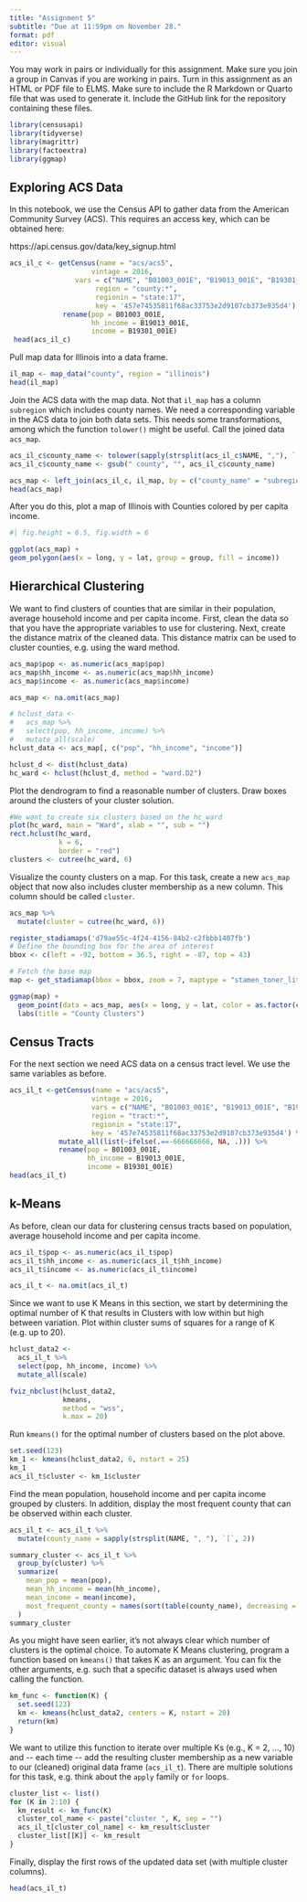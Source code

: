 ```yaml
---
title: "Assignment 5"
subtitle: "Due at 11:59pm on November 28."
format: pdf
editor: visual
---
```


You may work in pairs or individually for this assignment. Make sure you join a group in Canvas if you are working in pairs. Turn in this assignment as an HTML or PDF file to ELMS. Make sure to include the R Markdown or Quarto file that was used to generate it. Include the GitHub link for the repository containing these files.

```r
library(censusapi)
library(tidyverse)
library(magrittr)
library(factoextra)
library(ggmap)
```

## Exploring ACS Data

In this notebook, we use the Census API to gather data from the American Community Survey (ACS). This requires an access key, which can be obtained here:

https://api.census.gov/data/key_signup.html

```r
acs_il_c <- getCensus(name = "acs/acs5",
                    vintage = 2016,
                vars = c("NAME", "B01003_001E", "B19013_001E", "B19301_001E"),
                     region = "county:*",
                     regionin = "state:17",
                     key = '457e74535811f68ac33753e2d9107cb373e935d4') %>%
             rename(pop = B01003_001E, 
                    hh_income = B19013_001E, 
                    income = B19301_001E)
 head(acs_il_c)
```

Pull map data for Illinois into a data frame.

```r
il_map <- map_data("county", region = "illinois")
head(il_map)
```

Join the ACS data with the map data. Not that `il_map` has a column `subregion` which includes county names. We need a corresponding variable in the ACS data to join both data sets. This needs some transformations, among which the function `tolower()` might be useful. Call the joined data `acs_map`.

```r
acs_il_c$county_name <- tolower(sapply(strsplit(acs_il_c$NAME, ","), `[`, 1))
acs_il_c$county_name <- gsub(" county", "", acs_il_c$county_name) 

acs_map <- left_join(acs_il_c, il_map, by = c("county_name" = "subregion"))
head(acs_map)

```

After you do this, plot a map of Illinois with Counties colored by per capita income.

```r
#| fig.height = 6.5, fig.width = 6

ggplot(acs_map) + 
geom_polygon(aes(x = long, y = lat, group = group, fill = income))
```

## Hierarchical Clustering

We want to find clusters of counties that are similar in their population, average household income and per capita income. First, clean the data so that you have the appropriate variables to use for clustering. Next, create the distance matrix of the cleaned data. This distance matrix can be used to cluster counties, e.g. using the ward method.

```r
acs_map$pop <- as.numeric(acs_map$pop)
acs_map$hh_income <- as.numeric(acs_map$hh_income)
acs_map$income <- as.numeric(acs_map$income)

acs_map <- na.omit(acs_map)

# hclust_data <-
#   acs_map %>%
#   select(pop, hh_income, income) %>%
#   mutate_all(scale)
hclust_data <- acs_map[, c("pop", "hh_income", "income")]

hclust_d <- dist(hclust_data)
hc_ward <- hclust(hclust_d, method = "ward.D2")
```

Plot the dendrogram to find a reasonable number of clusters. Draw boxes around the clusters of your cluster solution.

```r
#We want to create six clusters based on the hc_ward
plot(hc_ward, main = "Ward", xlab = "", sub = "")
rect.hclust(hc_ward, 
            k = 6, 
            border = "red")
clusters <- cutree(hc_ward, 6)
```

Visualize the county clusters on a map. For this task, create a new `acs_map` object that now also includes cluster membership as a new column. This column should be called `cluster`.

```r
acs_map %>%
  mutate(cluster = cutree(hc_ward, 6))

register_stadiamaps('d79ae55c-4f24-4156-84b2-c2fbbb1407fb')
# Define the bounding box for the area of interest
bbox <- c(left = -92, bottom = 36.5, right = -87, top = 43)

# Fetch the base map
map <- get_stadiamap(bbox = bbox, zoom = 7, maptype = "stamen_toner_lite")

ggmap(map) +
  geom_point(data = acs_map, aes(x = long, y = lat, color = as.factor(clusters)), alpha = 0.5) +
  labs(title = "County Clusters")

```

## Census Tracts

For the next section we need ACS data on a census tract level. We use the same variables as before.

```r
acs_il_t <-getCensus(name = "acs/acs5",
                    vintage = 2016,
                    vars = c("NAME", "B01003_001E", "B19013_001E", "B19301_001E"),
                    region = "tract:*",
                    regionin = "state:17",
                    key = '457e74535811f68ac33753e2d9107cb373e935d4') %>%
            mutate_all(list(~ifelse(.==-666666666, NA, .))) %>%
            rename(pop = B01003_001E,
                   hh_income = B19013_001E,
                   income = B19301_001E)
head(acs_il_t)
```

## k-Means

As before, clean our data for clustering census tracts based on population, average household income and per capita income.

```r
acs_il_t$pop <- as.numeric(acs_il_t$pop)
acs_il_t$hh_income <- as.numeric(acs_il_t$hh_income)
acs_il_t$income <- as.numeric(acs_il_t$income)

acs_il_t <- na.omit(acs_il_t)
```

Since we want to use K Means in this section, we start by determining the optimal number of K that results in Clusters with low within but high between variation. Plot within cluster sums of squares for a range of K (e.g. up to 20).

```r
hclust_data2 <-
  acs_il_t %>%
  select(pop, hh_income, income) %>%
  mutate_all(scale)

fviz_nbclust(hclust_data2, 
             kmeans,
             method = "wss",
             k.max = 20)
```

Run `kmeans()` for the optimal number of clusters based on the plot above.

```r
set.seed(123)
km_1 <- kmeans(hclust_data2, 6, nstart = 25)
km_1
acs_il_t$cluster <- km_1$cluster
```

Find the mean population, household income and per capita income grouped by clusters. In addition, display the most frequent county that can be observed within each cluster.

```r
acs_il_t <- acs_il_t %>%
  mutate(county_name = sapply(strsplit(NAME, ", "), `[`, 2))

summary_cluster <- acs_il_t %>%
  group_by(cluster) %>%
  summarize(
    mean_pop = mean(pop),
    mean_hh_income = mean(hh_income),
    mean_income = mean(income),
    most_frequent_county = names(sort(table(county_name), decreasing = TRUE)[1])
  )
summary_cluster
```

As you might have seen earlier, it's not always clear which number of clusters is the optimal choice. To automate K Means clustering, program a function based on `kmeans()` that takes K as an argument. You can fix the other arguments, e.g. such that a specific dataset is always used when calling the function.

```r
km_func <- function(K) {
  set.seed(123)
  km <- kmeans(hclust_data2, centers = K, nstart = 20)
  return(km)
}
```

We want to utilize this function to iterate over multiple Ks (e.g., K = 2, ..., 10) and \-- each time \-- add the resulting cluster membership as a new variable to our (cleaned) original data frame (`acs_il_t`). There are multiple solutions for this task, e.g. think about the `apply` family or `for` loops.

```r
cluster_list <- list()
for (K in 2:10) {
  km_result <- km_func(K)
  cluster_col_name <- paste("cluster ", K, sep = "")
  acs_il_t[cluster_col_name] <- km_result$cluster
  cluster_list[[K]] <- km_result
}
```

Finally, display the first rows of the updated data set (with multiple cluster columns).

```r
head(acs_il_t)
```
